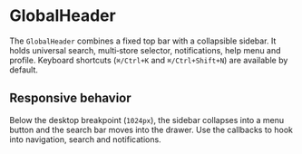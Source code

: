 
<Meta title="Organisms/GlobalHeader" of={GlobalHeader} />

# GlobalHeader

The `GlobalHeader` combines a fixed top bar with a collapsible sidebar. It holds universal search, multi‑store selector, notifications, help menu and profile. Keyboard shortcuts (`⌘/Ctrl+K` and `⌘/Ctrl+Shift+N`) are available by default.

<Canvas>
  <Story name="Desktop">
    <GlobalHeader
      logo="Fashion"
      title="ERP"
      navItems={[{ label: 'Dashboard', iconName: 'Home' }]}
      userName="Jane Doe"
      userMenuItems={[{ label: 'Logout' }]}
      notificationsCount={2}
      actionLabel="New"
      divider
    />
  </Story>
</Canvas>

<Canvas>
  <Story name="With sidebar">
    <GlobalHeader
      logo="Fashion"
      title="ERP"
      navItems={[{ label: 'Panel', iconName: 'LayoutDashboard', path: '/panel' }]}
      stores={["A", "B"]}
      selectedStore="A"
      helpItems={[{ label: 'Ayuda' }]}
      userName="Jane"
      notificationsCount={3}
    />
  </Story>
</Canvas>

<Canvas>
  <Story name="Mobile">
    <GlobalHeader
      logo="Fashion"
      title="ERP"
      navItems={[{ label: 'Dashboard', iconName: 'Home' }]}
      userName="Jane Doe"
      userMenuItems={[{ label: 'Logout' }]}
      notificationsCount={2}
      actionLabel="New"
    />
  </Story>
</Canvas>

<ArgsTable of={GlobalHeader} />

## Responsive behavior

Below the desktop breakpoint (`1024px`), the sidebar collapses into a menu button and the search bar moves into the drawer. Use the callbacks to hook into navigation, search and notifications.
